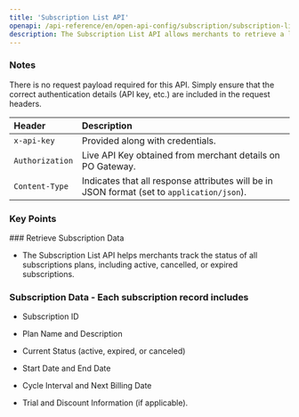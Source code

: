 ```yaml
---
title: 'Subscription List API'
openapi: /api-reference/en/open-api-config/subscription/subscription-list.json GET /api/v1/server-to-server-interface/subscription/list
description: The Subscription List API allows merchants to retrieve a list of all active, cancelled, or expired subscriptions, providing an overview of their customers subscription statuses. 
---
```


### Notes

There is no request payload required for this API. Simply ensure that the correct authentication details (API key, etc.) are included in the request headers.

| **Header**      | **Description**                                                                            |
| :-------------- | :----------------------------------------------------------------------------------------- |
| `x-api-key`     | Provided along with credentials.                                                           |
| `Authorization` | Live API Key obtained from merchant details on PO Gateway.                                 |
| `Content-Type`  | Indicates that all response attributes will be in JSON format (set to `application/json`). |

### Key Points

<Info>
  ### Retrieve Subscription Data

  * The Subscription List API helps merchants track the status of all subscriptions plans, including active, cancelled, or expired subscriptions.

  ### Subscription Data - Each subscription record includes

  * Subscription ID

  * Plan Name and Description

  * Current Status (active, expired, or canceled)

  * Start Date and End Date

  * Cycle Interval and Next Billing Date

  * Trial and Discount Information (if applicable).
</Info>